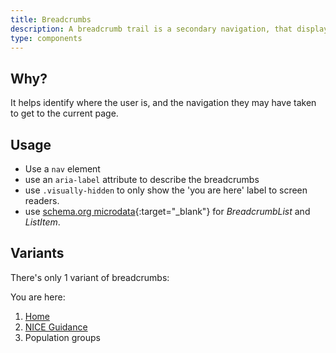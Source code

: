 ```yaml
---
title: Breadcrumbs
description: A breadcrumb trail is a secondary navigation, that displays as a series of links, situated below the header.
type: components
---
```


## Why?
It helps identify where the user is, and the navigation they may have taken to get to the current page.

## Usage
- Use a `nav` element
- use an `aria-label` attribute to describe the breadcrumbs
- use `.visually-hidden` to only show the 'you are here' label to screen readers.
- use [schema.org microdata](http://schema.org/BreadcrumbList){:target="_blank"} for *BreadcrumbList* and *ListItem*.

## Variants
There's only 1 variant of breadcrumbs:


<nav aria-label="Breadcrumbs" role="navigation">
    <p class="visually-hidden" id="breadcrumb-label">
        You are here:
    </p>
    <ol class="breadcrumbs" aria-labelledby="breadcrumb-label" itemscope itemtype="http://schema.org/BreadcrumbList">
        <li class="breadcrumbs__crumb" itemprop="itemListElement" itemscope itemtype="http://schema.org/ListItem">
            <a href="https://www.nice.org.uk/" itemprop="item">
                <span itemprop="name">Home</span>
            </a>
            <meta itemprop="position" content="1"/>
        </li>
        <li class="breadcrumbs__crumb" itemprop="itemListElement" itemscope itemtype="http://schema.org/ListItem">
            <a href="https://www.nice.org.uk/guidance" itemprop="item">
                <span itemprop="name">NICE Guidance</span>
            </a>
            <meta itemprop="position" content="2"/>
        </li>
        <li class="breadcrumbs__crumb" itemprop="itemListElement" itemscope itemtype="http://schema.org/ListItem">
            <span itemprop="name">
                Population groups
            </span>
            <meta itemprop="position" content="3"/>
        </li>
    </ol>
</nav>

